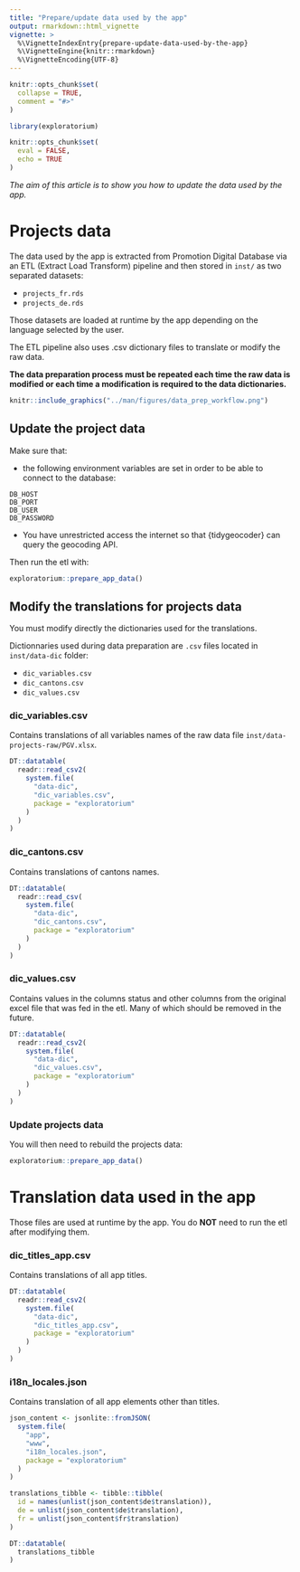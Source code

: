```yaml
---
title: "Prepare/update data used by the app"
output: rmarkdown::html_vignette
vignette: >
  %\VignetteIndexEntry{prepare-update-data-used-by-the-app}
  %\VignetteEngine{knitr::rmarkdown}
  %\VignetteEncoding{UTF-8}
---
```


```r
knitr::opts_chunk$set(
  collapse = TRUE,
  comment = "#>"
)
```

```r
library(exploratorium)
```


```r
knitr::opts_chunk$set(
  eval = FALSE,
  echo = TRUE
)
```

*The aim of this article is to show you how to update the data used by the app.*

# Projects data

The data used by the app is extracted from Promotion Digital Database via an ETL (Extract Load Transform) pipeline 
and then stored in `inst/` as two separated datasets:

* `projects_fr.rds`
* `projects_de.rds`

Those datasets are loaded at runtime by the app depending on the language selected by the user.

The ETL pipeline also uses .csv dictionary files to translate or modify the raw data.

**The data preparation process must be repeated each time the raw data is modified or each time a modification is required to the data dictionaries.**

```r
knitr::include_graphics("../man/figures/data_prep_workflow.png")
```

## Update the project data

Make sure that: 

* the following environment variables are set in order to be able to connect to the database:

```
DB_HOST
DB_PORT
DB_USER
DB_PASSWORD
```
* You have unrestricted access the internet so that {tidygeocoder} can query the geocoding API.

Then run the etl with:

```r
exploratorium::prepare_app_data()
```

## Modify the translations for projects data

You must modify directly the dictionaries used for the translations. 

Dictionnaries used during data preparation are  `.csv` files located in `inst/data-dic` folder:

* `dic_variables.csv`
* `dic_cantons.csv`
* `dic_values.csv` 

### dic_variables.csv

Contains translations of all variables names of the raw data file `inst/data-projects-raw/PGV.xlsx`.

```r
DT::datatable(
  readr::read_csv2(
    system.file(
      "data-dic",
      "dic_variables.csv",
      package = "exploratorium"
    )
  )
)
```

### dic_cantons.csv

Contains translations of cantons names.

```r
DT::datatable(
  readr::read_csv(
    system.file(
      "data-dic",
      "dic_cantons.csv",
      package = "exploratorium"
    )
  )
)
```

### dic_values.csv

Contains values in the columns status and other columns from the original excel file
that was fed in the etl. Many of which should be removed in the future.

```r
DT::datatable(
  readr::read_csv2(
    system.file(
      "data-dic",
      "dic_values.csv",
      package = "exploratorium"
    )
  )
)
```


### Update projects data

You will then need to rebuild the projects data:

```r
exploratorium::prepare_app_data()
```


# Translation data used in the app

Those files are used at runtime by the app. You do **NOT** need to run the etl after modifying them.

### dic_titles_app.csv  

Contains translations of all app titles.

```r
DT::datatable(
  readr::read_csv2(
    system.file(
      "data-dic",
      "dic_titles_app.csv",
      package = "exploratorium"
    )
  )
)
```

### i18n_locales.json

Contains translation of all app elements other than titles.

```r
json_content <- jsonlite::fromJSON(
  system.file(
    "app",
    "www",
    "i18n_locales.json",
    package = "exploratorium"
  )
)

translations_tibble <- tibble::tibble(
  id = names(unlist(json_content$de$translation)),
  de = unlist(json_content$de$translation),
  fr = unlist(json_content$fr$translation)
)

DT::datatable(
  translations_tibble
)
```


